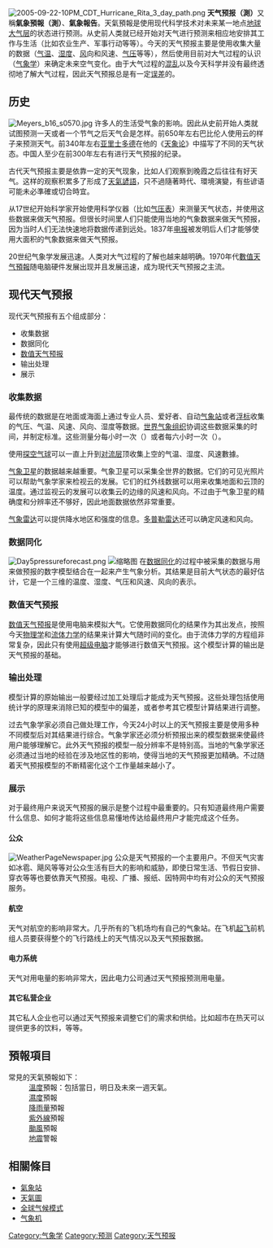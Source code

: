 {{About|自然气象方面的名词|'''[[中国气象局|中国气象局]]'''面向'''[[中国中央电视台|中国中央电视台]]'''制作的且在'''《[[新闻联播|新闻联播]]》'''后播出的天气节目|新闻联播天气预报}}
{{redirect2|天气预报员|2005年的美國電影|天气预报员 (电影)}}
[[File:2005-09-22-10PM_CDT_Hurricane_Rita_3_day_path.png|right]]
{{天氣}}
'''天气预报（測）'''又稱'''氣象預報（測）'''、'''氣象報告'''。天氣預報是使用现代科学技术对未来某一地点[[地球大气层|地球大气层]]的状态进行预测。从史前人类就已经开始对天气进行预测来相应地安排其工作与生活（比如农业生产、军事行动等等）。今天的天气预报主要是使用收集大量的数据（[[气温|气温]]、[[湿度|湿度]]、[[风|风]]向和风速、[[气压|气压]]等等），然后使用目前对大气过程的认识（[[气象学|气象学]]）来确定未来空气变化。由于大气过程的[[混沌理论|混乱]]以及今天科学并没有最终透彻地了解大气过程，因此天气预报总是有一定[[误差|误差]]的。

== 历史 ==    
[[File:Meyers_b16_s0570.jpg|right]]   
许多人的生活受气象的影响。因此从史前开始人类就试图预测一天或者一个节气之后天气会是怎样。前650年左右巴比伦人使用云的样子来预测天气。前340年左右[[亚里士多德|亚里士多德]]在他的《[[天象论|天象论]]》中描写了不同的天气状态。中国人至少在前300年左右有进行天气预报的纪录。   
    
古代天气预报主要是依靠一定的天气现象，比如人们观察到晚霞之后往往有好天气。这样的观察积累多了形成了[[天氣諺語|天氣諺語]]，只不過隨著時代、環境演變，有些谚语可能未必準確或切合時宜。
    
从17世纪开始科学家开始使用科学仪器（比如[[气压表|气压表]]）来测量天气状态，并使用这些数据来做天气预报。但很长时间里人们只能使用当地的气象数据来做天气预报，因为当时人们无法快速地将数据传递到远处。1837年[[电报|电报]]被发明后人们才能够使用大面积的气象数据来做天气预报。
    
20世纪气象学发展迅速。人类对大气过程的了解也越来越明确。1970年代[[數值天氣預報|數值天气預報]]随电脑硬件发展出现并且发展迅速，成为現代天气预报之主流。

== 现代天气预报 == 
现代天气预报有五个组成部分：   
*收集数据   
*数据同化   
*[[数值天气预报|数值天气预报]]   
*输出处理   
*展示   
    
=== 收集数据 === 
最传统的数据是在地面或海面上通过专业人员、爱好者、自动[[气象站|气象站]]或者[[浮标|浮标]]收集的气压、气温、风速、风向、湿度等数据。[[世界气象组织|世界气象组织]]协调这些数据采集的时间，并制定标准。这些测量分每小时一次（{{lang|en|METAR}}）或者每六小时一次（{{lang|en|SYNOP}}）。   
    
使用[[无线电探空仪|探空气球]]可以一直上升到[[对流层|对流层]]顶收集上空的气温、湿度、风速數據。 

[[气象卫星|气象卫星]]的数据越来越重要。气象卫星可以采集全世界的数据。它们的可见光照片可以帮助气象学家来检视云的发展。它们的红外线数据可以用来收集地面和云顶的温度。通过监视云的发展可以收集云的边缘的风速和风向。不过由于气象卫星的精确度和分辨率还不够好，因此地面数据依然非常重要。  
    
[[气象雷达|气象雷达]]可以提供降水地区和强度的信息。[[多普勒雷达|多普勒雷达]]还可以确定风速和风向。

=== 数据同化 === 
[[Image:Day5pressureforecast.png|thumb]]
[[File:Paul-McCrone-DMSP-F18-FClr-Day-Fog-Stratus-Fullq-281641Z-DEC-10_1293583405.jpg|缩略图]]
在[[数据同化|数据同化]]的过程中被采集的数据与用来做预报的数字模型结合在一起来产生气象分析。其结果是目前大气状态的最好估计，它是一个三维的温度、湿度、气压和风速、风向的表示。

=== 数值天气预报 === 
[[数值天气预报|数值天气预报]]是使用电脑来模拟大气。它使用数据同化的结果作为其出发点，按照今天[[物理学|物理学]]和[[流体力学|流体力学]]的结果来计算大气随时间的变化。由于流体力学的方程组非常复杂，因此只有使用[[超级电脑|超级电脑]]才能够进行数值天气预报。这个模型计算的输出是天气预报的基础。

=== 输出处理 ===   
模型计算的原始输出一般要经过加工处理后才能成为天气预报。这些处理包括使用统计学的原理来消除已知的模型中的偏差，或者参考其它模型计算结果进行调整。   
    
过去气象学家必须自己做处理工作，今天24小时以上的天气预报主要是使用多种不同模型后对其结果进行综合。气象学家还必须分析预报出来的模型数据来使最终用户能够理解它。此外天气预报的模型一般分辨率不是特别高。当地的气象学家还必须通过当地的经验在涉及地区性的影响，使得当地的天气预报更加精确。不过随着天气预报模型的不断精密化这个工作量越来越小了。  
   
=== 展示 ===   
对于最终用户来说天气预报的展示是整个过程中最重要的。只有知道最终用户需要什么信息、如何才能将这些信息易懂地传达给最终用户才能完成这个任务。   
  
==== 公众 ====   
[[File:WeatherPageNewspaper.jpg|thumb]]   
公众是天气预报的一个主要用户。不但天气灾害如冰雹、飓风等等对公众生活有巨大的影响和威胁，即使日常生活、节假日安排、穿衣等等也要依靠天气预报。电视、广播、报纸、因特网中均有对公众的天气预报服务。   
    
==== 航空 ====   
天气对航空的影响非常大。几乎所有的飞机场均有自己的气象站。在飞机[[起飞|起飞]]前机组人员要获得整个的飞行路线上的天气情况以及天气预报数据。   
   
==== 电力系统 ====   
天气对用电量的影响非常大，因此电力公司通过天气预报预测用电量。   
   
==== 其它私营企业 ====   
其它私人企业也可以通过天气预报来调整它们的需求和供给。比如超市在热天可以提供更多的饮料，等等。

== 預報項目 ==
;常見的天氣預報如下： 
:[[溫度|溫度]]預報：包括當日，明日及未來一週天氣。
:[[濕度|濕度]]預報
:[[降雨量|降雨量]]預報
:[[紫外線|紫外線]]預報
:[[颱風|颱風]]預報
:[[地震|地震]]警報

== 相關條目 ==   
*[[氣象站|氣象站]]   
*[[天氣圖|天氣圖]]   
*[[全球气候模式|全球气候模式]]
*[[气象机|气象机]]
{{Portal|天气}}
{{Authority control}}
[[Category:气象学|Category:气象学]]   
[[Category:预测|Category:预测]]
[[Category:天气预报|Category:天气预报]]